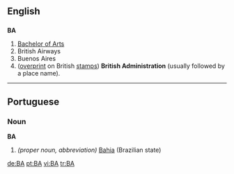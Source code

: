 {{see|ba|Ba|bá|bā}}

==English==

==={{initialism}}===
'''BA'''

#[[Bachelor of Arts]]
#British Airways
#Buenos Aires
#([[overprint]] on British [[stamp]]s) '''British Administration''' (usually followed by a place name).
----

==Portuguese==
===Noun===
'''BA'''
#''(proper noun, abbreviation)'' [[Bahia]] (Brazilian state)

[[de:BA]]
[[pt:BA]]
[[vi:BA]]
[[tr:BA]]